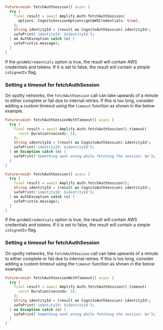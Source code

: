<BlockSwitcher>

<Block name="Stable (Mobile)">

```dart
Future<void> fetchAuthSession() async {
  try {
    final result = await Amplify.Auth.fetchAuthSession(
      options: CognitoSessionOptions(getAWSCredentials: true),
    );
    String identityId = (result as CognitoAuthSession).identityId!;
    safePrint('identityId: $identityId');
  } on AuthException catch (e) {
    safePrint(e.message);
  }
}
```

If the `getAWSCredentials` option is true, the result will contain AWS credentials and tokens.  If it is set to false, the result will contain a simple `isSignedIn` flag.

### Setting a timeout for fetchAuthSession

On spotty networks, the `fetchAuthSession` call can take upwards of a minute to either complete or fail due to internal retries. If this is too long, consider adding a custom timeout using the `timeout` function as shown in the below example.

```dart
Future<void> fetchAuthSessionWithTimeout() async {
  try {
    final result = await Amplify.Auth.fetchAuthSession().timeout(
      const Duration(seconds: 5),
    );
    String identityId = (result as CognitoAuthSession).identityId!;
    safePrint('identityId: $identityId');
  } on Exception catch (e) {
    safePrint('Something went wrong while fetching the session: $e');
  }
}
```

</Block>

<Block name="Developer Preview (Mobile, Web & Desktop)">

```dart
Future<void> fetchAuthSession() async {
  try {
    final result = await Amplify.Auth.fetchAuthSession();
    String identityId = (result as CognitoAuthSession).identityId!;
    safePrint('identityId: $identityId');
  } on AuthException catch (e) {
    safePrint(e.message);
  }
}
```

If the `getAWSCredentials` option is true, the result will contain AWS credentials and tokens.  If it is set to false, the result will contain a simple `isSignedIn` flag.

### Setting a timeout for fetchAuthSession

On spotty networks, the `fetchAuthSession` call can take upwards of a minute to either complete or fail due to internal retries. If this is too long, consider adding a custom timeout using the `timeout` function as shown in the below example.

```dart
Future<void> fetchAuthSessionWithTimeout() async {
  try {
    final result = await Amplify.Auth.fetchAuthSession().timeout(
      const Duration(seconds: 5),
    );
    String identityId = (result as CognitoAuthSession).identityId!;
    safePrint('identityId: $identityId');
  } on Exception catch (e) {
    safePrint('Something went wrong while fetching the session: $e');
  }
}
```

</Block>

</BlockSwitcher>

